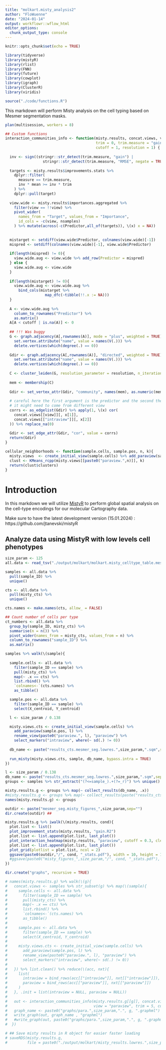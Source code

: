 ```yaml
---
title: "molkart.misty_analysis2"
author: "FloWuenne"
date: "2024-01-14"
output: workflowr::wflow_html
editor_options:
  chunk_output_type: console
---
```


```r
knitr::opts_chunk$set(echo = TRUE)

library(tidyverse)
library(mistyR)
library(rlist)
library(FNN)
library(future)
library(cowplot)
library(igraph)
library(ClusterR)
library(viridis)

source("./code/functions.R")
```


This markdown will perform Misty analysis on the cell typing based on Mesmer segmentation masks.

```r
plan(multisession, workers = 8)

## Custom functions
interaction_communities_info <- function(misty.results, concat.views, view,
                                         trim = 0, trim.measure = "gain.R2", 
                                         cutoff = 1, resolution = 1) {
  
  inv <- sign((stringr::str_detect(trim.measure, "gain") |
                 stringr::str_detect(trim.measure, "RMSE", negate = TRUE)) - 0.5)
  
  targets <- misty.results$improvements.stats %>%
    dplyr::filter(
      measure == trim.measure,
      inv * mean >= inv * trim
    ) %>%
    dplyr::pull(target)
  
  view.wide <- misty.results$importances.aggregated %>%
    filter(view == !!view) %>%
    pivot_wider(
      names_from = "Target", values_from = "Importance",
      id_cols = -c(view, nsamples)
    ) %>% mutate(across(-c(Predictor,all_of(targets)), \(x) x = NA))
  
  
  mistarget <- setdiff(view.wide$Predictor, colnames(view.wide)[-1])
  mispred <- setdiff(colnames(view.wide)[-1], view.wide$Predictor)
  
  if(length(mispred) != 0){
    view.wide.aug <- view.wide %>% add_row(Predictor = mispred)
  } else {
    view.wide.aug <- view.wide
  }
  
  if(length(mistarget) != 0){
    view.wide.aug <- view.wide.aug %>% 
      bind_cols(mistarget %>% 
                  map_dfc(~tibble(!!.x := NA)))
  }
  
  A <- view.wide.aug %>%
    column_to_rownames("Predictor") %>%
    as.matrix()
  A[A < cutoff | is.na(A)] <- 0
  
  ## !!! Was buggy
  G <- graph.adjacency(A[,rownames(A)], mode = "plus", weighted = TRUE) %>%
    set.vertex.attribute("name", value = names(V(.))) %>%
    delete.vertices(which(degree(.) == 0))
  
  Gdir <- graph.adjacency(A[,rownames(A)], "directed", weighted = TRUE) %>%
    set.vertex.attribute("name", value = names(V(.))) %>%
    delete.vertices(which(degree(.) == 0))
  
  C <- cluster_leiden(G, resolution_parameter = resolution, n_iterations = -1)
  
  mem <- membership(C)
  
  Gdir <- set_vertex_attr(Gdir, "community", names(mem), as.numeric(mem))
  
  # careful here the first argument is the predictor and the second the target, 
  # it might need to come from different view
  corrs <- as_edgelist(Gdir) %>% apply(1, \(x) cor(
    concat.views[[view]][, x[1]],
    concat.views[["intraview"]][, x[2]]
  )) %>% replace_na(0)
  
  Gdir <- set_edge_attr(Gdir, "cor", value = corrs)
  return(Gdir)
}

cellular_neighborhoods <- function(sample.cells, sample.pos, n, k){
  misty.views  <- create_initial_view(sample.cells) %>% add_paraview(sample.pos, family = "constant", l = n)
  clust <- KMeans_rcpp(misty.views[[paste0("paraview.",n)]], k)
  return(clust$clusters) 
}
```

# Introduction

In this markdown we will utilize [MistyR](https://saezlab.github.io/mistyR/) to perform global spatial analysis on the cell-type encodings for our molecular Cartography data.

Make sure to have the latest development version (15.01.2024) : https://github.com/jtanevski/mistyR

## Analyze data using MistyR with low levels cell phenotypes

```r
size_param <- 125
all.data <- read_tsv("./output/molkart/molkart.misty_celltype_table.mesmer_seg.lowres.tsv")

samples <- all.data %>%
  pull(sample_ID) %>%
  unique()

cts <- all.data %>%
  pull(misty_cts) %>%
  unique()

cts.names <- make.names(cts, allow_ = FALSE)

## Count number of cells per type
ct_numbers <- all.data %>%
  group_by(sample_ID, misty_cts) %>%
  summarise(n = n()) %>%
  pivot_wider(names_from = misty_cts, values_from = n) %>%
  column_to_rownames("sample_ID") %>%
  as.matrix()

samples %>% walk(\(sample){
  
  sample.cells <- all.data %>%
    filter(sample_ID == sample) %>%
    pull(misty_cts) %>%
    map(~ .x == cts) %>%
    list.rbind() %>%
    `colnames<-`(cts.names) %>%
    as_tibble()

  sample.pos <- all.data %>%
    filter(sample_ID == sample) %>%
    select(X_centroid, Y_centroid)

  l <- size_param / 0.138

  misty.views.cts <- create_initial_view(sample.cells) %>%
    add_paraview(sample.pos, l) %>%
    rename_view(paste0("paraview.", l), "paraview") %>%
    select_markers("intraview", where(~ sd(.) != 0))
  
  db_name <- paste("results_cts.mesmer_seg.lowres.",size_param,".sqm",sep="")
  
  run_misty(misty.views.cts, sample, db_name, bypass.intra = TRUE)
})
```


```r
l <- size_param / 0.138
db_name <- paste("results_cts.mesmer_seg.lowres.",size_param,".sqm",sep="")
groups <- samples %>% str_extract("(?<=sample_).+(?=_r)") %>% unique()

misty.results.g <- groups %>% map(~ collect_results(db_name, .x))
#misty.results.g <- groups %>% map(~ collect_results(paste("results_cts_",as.character(size_param),".sqm",sep=""), .x,)) ##
names(misty.results.g) <- groups

outdir <- paste("mesmer_seg.misty_figures_",size_param,sep="")
dir.create(outdir) ##

misty.results.g %>% iwalk(\(misty.results, cond){
  plot.list <- list()
  plot_improvement_stats(misty.results, "gain.R2")
  plot.list <- list.append(plot.list, last_plot())
  plot_interaction_heatmap(misty.results, "paraview", cutoff = 0.3, clean = TRUE, trim = 5)
  plot.list <- list.append(plot.list, last_plot())
  plot_grid(plotlist = plot.list, ncol = 2)
  ggsave(paste0(outdir,"/", cond, "_stats.pdf"), width = 10, height = 10)
  #ggsave(paste0("misty_figures_",size_param,"/", cond, "_stats.pdf"), width = 10, height = 10)
})

dir.create("graphs", recursive = TRUE)

# names(misty.results.g) %>% walk(\(g){
#   concat.views <- samples %>% str_subset(g) %>% map(\(sample){
#     sample.cells <- all.data %>%
#       filter(sample_ID == sample) %>%
#       pull(misty_cts) %>%
#       map(~ .x == cts) %>%
#       list.rbind() %>%
#       `colnames<-`(cts.names) %>%
#       as_tibble()
# 
#     sample.pos <- all.data %>%
#       filter(sample_ID == sample) %>%
#       select(X_centroid, Y_centroid)
# 
#     misty.views.cts <- create_initial_view(sample.cells) %>%
#       add_paraview(sample.pos, l) %>%
#       rename_view(paste0("paraview.", l), "paraview") %>%
#       select_markers("intraview", where(~ sd(.) != 0))
# 
#   }) %>% list.clean() %>% reduce(\(acc, nxt){
#     list(
#       intraview = bind_rows(acc[["intraview"]], nxt[["intraview"]]),
#       paraview = bind_rows(acc[["paraview"]], nxt[["paraview"]])
#     )
#   }, .init = list(intraview = NULL, paraview = NULL))
# 
#   out <- interaction_communities_info(misty.results.g[[g]], concat.views,
#                                       view = "paraview", trim = 5, cutoff = 0.5)
#   graph_name <- paste0("graphs/para.",size_param,".", g, ".graphml")
#   write_graph(out, graph_name , "graphml")
#   #write_graph(out, paste0("graphs/para.",size_param,".", g, ".graphml"), "graphml")
#  })
```

```r
# ## Save misty results in R object for easier faster loading
# saveRDS(misty.results.g,
#         file = paste0("./output/molkart/misty_results.lowres.",size_param,".rds"))
```
